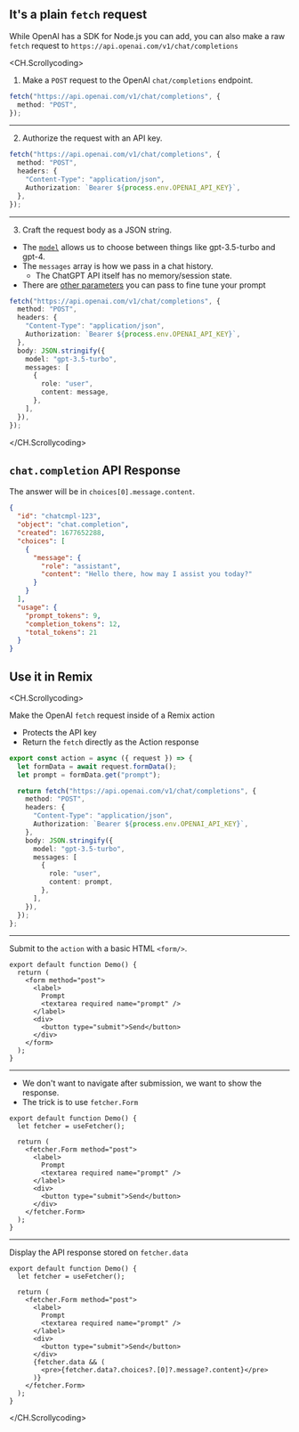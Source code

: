 ## It's a plain `fetch` request

While OpenAI has a SDK for Node.js you can add, you can also make a raw `fetch` request to `https://api.openai.com/v1/chat/completions`

<div style={{ height: "50px" }} />

<CH.Scrollycoding>

1. Make a `POST` request to the OpenAI `chat/completions` endpoint.

```ts fetchChatCompletion.ts
fetch("https://api.openai.com/v1/chat/completions", {
  method: "POST",
});
```

---

2. Authorize the request with an API key.

```typescript focus=3:6 fetchChatCompletion.ts
fetch("https://api.openai.com/v1/chat/completions", {
  method: "POST",
  headers: {
    "Content-Type": "application/json",
    Authorization: `Bearer ${process.env.OPENAI_API_KEY}`,
  },
});
```

---

3. Craft the request body as a JSON string.

- The [`model`](https://platform.openai.com/docs/models/model-endpoint-compatibility) allows us to choose between things like gpt-3.5-turbo and gpt-4.
- The `messages` array is how we pass in a chat history.
  - The ChatGPT API itself has no memory/session state.
- There are [other parameters](https://platform.openai.com/docs/api-reference/chat/create#chat/create-temperature) you can pass to fine tune your prompt

```typescript focus=7:15 fetchChatCompletion.ts
fetch("https://api.openai.com/v1/chat/completions", {
  method: "POST",
  headers: {
    "Content-Type": "application/json",
    Authorization: `Bearer ${process.env.OPENAI_API_KEY}`,
  },
  body: JSON.stringify({
    model: "gpt-3.5-turbo",
    messages: [
      {
        role: "user",
        content: message,
      },
    ],
  }),
});
```

</CH.Scrollycoding>

<div style={{ height: "75px" }} />

## `chat.completion` API Response

The answer will be in `choices[0].message.content`.

```json response.json
{
  "id": "chatcmpl-123",
  "object": "chat.completion",
  "created": 1677652288,
  "choices": [
    {
      "message": {
        "role": "assistant",
        "content": "Hello there, how may I assist you today?"
      }
    }
  ],
  "usage": {
    "prompt_tokens": 9,
    "completion_tokens": 12,
    "total_tokens": 21
  }
}
```

<div style={{ height: "100px" }} />

## Use it in Remix

<CH.Scrollycoding>

Make the OpenAI `fetch` request inside of a Remix action

- Protects the API key
- Return the `fetch` directly as the Action response

```ts focus=1:3,5[1:14] routes/demo.tsx
export const action = async ({ request }) => {
  let formData = await request.formData();
  let prompt = formData.get("prompt");

  return fetch("https://api.openai.com/v1/chat/completions", {
    method: "POST",
    headers: {
      "Content-Type": "application/json",
      Authorization: `Bearer ${process.env.OPENAI_API_KEY}`,
    },
    body: JSON.stringify({
      model: "gpt-3.5-turbo",
      messages: [
        {
          role: "user",
          content: prompt,
        },
      ],
    }),
  });
};
```

---

Submit to the `action` with a basic HTML `<form/>`.

```tsx routes/demo.tsx
export default function Demo() {
  return (
    <form method="post">
      <label>
        Prompt
        <textarea required name="prompt" />
      </label>
      <div>
        <button type="submit">Send</button>
      </div>
    </form>
  );
}
```

---

- We don't want to navigate after submission, we want to show the response.
- The trick is to use `fetcher.Form`

```tsx focus=2,5,13 routes/demo.tsx
export default function Demo() {
  let fetcher = useFetcher();

  return (
    <fetcher.Form method="post">
      <label>
        Prompt
        <textarea required name="prompt" />
      </label>
      <div>
        <button type="submit">Send</button>
      </div>
    </fetcher.Form>
  );
}
```

---

Display the API response stored on `fetcher.data`

```tsx focus=13:15 routes/demo.tsx
export default function Demo() {
  let fetcher = useFetcher();

  return (
    <fetcher.Form method="post">
      <label>
        Prompt
        <textarea required name="prompt" />
      </label>
      <div>
        <button type="submit">Send</button>
      </div>
      {fetcher.data && (
        <pre>{fetcher.data?.choices?.[0]?.message?.content}</pre>
      )}
    </fetcher.Form>
  );
}
```

</CH.Scrollycoding>

<div style={{ height: "300px" }} />
